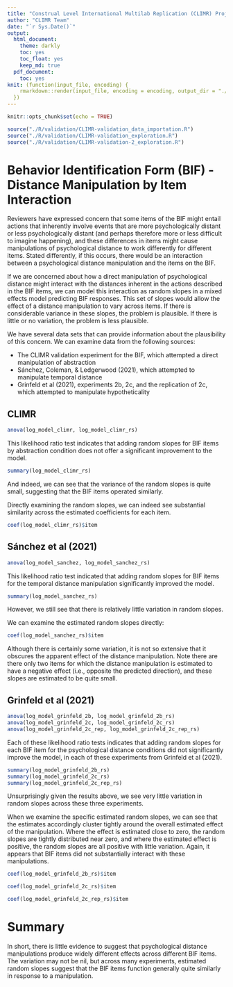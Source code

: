 ```yaml
---
title: "Construal Level International Multilab Replication (CLIMR) Project: Examination of Behavior Identification Form (BIF) Item Behavior"
author: "CLIMR Team"
date: "`r Sys.Date()`"
output:
  html_document:
    theme: darkly
    toc: yes
    toc_float: yes
    keep_md: true
  pdf_document:
    toc: yes
knit: (function(input_file, encoding) {
    rmarkdown::render(input_file, encoding = encoding, output_dir = "./reports/")
  })
---
```


```r
knitr::opts_chunk$set(echo = TRUE)

source("./R/validation/CLIMR-validation_data_importation.R")
source("./R/validation/CLIMR-validation_exploration.R")
source("./R/validation/CLIMR-validation-2_exploration.R")

```

# Behavior Identification Form (BIF) - Distance Manipulation by Item Interaction

Reviewers have expressed concern that some items of the BIF might entail actions that inherently involve events that are more psychologically distant or less psychologically distant (and perhaps therefore more or less difficult to imagine happening), and these differences in items might cause manipulations of psychological distance to work differently for different items. Stated differently, if this occurs, there would be an interaction between a psychological distance manipulation and the items on the BIF.

If we are concerned about how a direct manipulation of psychological distance might interact with the distances inherent in the actions described in the BIF items, we can model this interaction as random slopes in a mixed effects model predicting BIF responses. This set of slopes would allow the effect of a distance manipulation to vary across items. If there is considerable variance in these slopes, the problem is plausible. If there is little or no variation, the problem is less plausible.

We have several data sets that can provide information about the plausibility of this concern. We can examine data from the following sources:

- The CLIMR validation experiment for the BIF, which attempted a direct manipulation of abstraction
- Sánchez, Coleman, & Ledgerwood (2021), which attempted to manipulate temporal distance
- Grinfeld et al (2021), experiments 2b, 2c, and the replication of 2c, which attempted to manipulate hypotheticality

## CLIMR

```r
anova(log_model_climr, log_model_climr_rs)
```

This likelihood ratio test indicates that adding random slopes for BIF items by abstraction condition does not offer a significant improvement to the model.

```r
summary(log_model_climr_rs)
```

And indeed, we can see that the variance of the random slopes is quite small, suggesting that the BIF items operated similarly.

Directly examining the random slopes, we can indeed see substantial similarity across the estimated coefficients for each item.

```r
coef(log_model_climr_rs)$item
```


## Sánchez et al (2021)

```r
anova(log_model_sanchez, log_model_sanchez_rs)
```

This likelihood ratio test indicated that adding random slopes for BIF items for the temporal distance manipulation significantly improved the model.

```r
summary(log_model_sanchez_rs)
```

However, we still see that there is relatively little variation in random slopes.

We can examine the estimated random slopes directly:

```r
coef(log_model_sanchez_rs)$item
```

Although there is certainly some variation, it is not so extensive that it obscures the apparent effect of the distance manipulation. Note there are there only two items for which the distance manipulation is estimated to have a negative effect (i.e., opposite the predicted direction), and these slopes are estimated to be quite small.

## Grinfeld et al (2021)

```r
anova(log_model_grinfeld_2b, log_model_grinfeld_2b_rs)
anova(log_model_grinfeld_2c, log_model_grinfeld_2c_rs)
anova(log_model_grinfeld_2c_rep, log_model_grinfeld_2c_rep_rs)
```

Each of these likelihood ratio tests indicates that adding random slopes for each BIF item for the psychological distance conditions did not significantly improve the model, in each of these experiments from Grinfeld et al (2021).

```r
summary(log_model_grinfeld_2b_rs)
summary(log_model_grinfeld_2c_rs)
summary(log_model_grinfeld_2c_rep_rs)
```

Unsurprisingly given the results above, we see very little variation in random slopes across these three experiments.

When we examine the specific estimated random slopes, we can see that the estimates accordingly cluster tightly around the overall estimated effect of the manipulation. Where the effect is estimated close to zero, the random slopes are tightly distributed near zero, and where the estimated effect is positive, the random slopes are all positive with little variation. Again, it appears that BIF items did not substantially interact with these manipulations.

```r
coef(log_model_grinfeld_2b_rs)$item
```

```r
coef(log_model_grinfeld_2c_rs)$item
```

```r
coef(log_model_grinfeld_2c_rep_rs)$item
```

# Summary

In short, there is little evidence to suggest that psychological distance manipulations produce widely different effects across different BIF items. The variation may not be nil, but across many experiments, estimated random slopes suggest that the BIF items function generally quite similarly in response to a manipulation.



